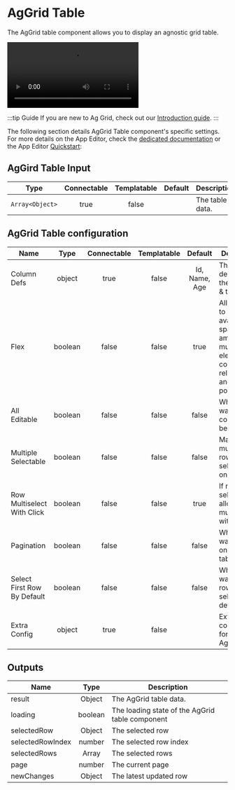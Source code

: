 
# AgGrid Table

The AgGrid table component allows you to display an agnostic grid table.

<video
	className="border-2 rounded-xl object-cover w-full h-full dark:border-gray-800"
	autoPlay
	controls
	src="/videos/aggrid_table.mp4"
	alt="aggrid table"
/>
<br />

:::tip Guide
If you are new to Ag Grid, check out our [Introduction guide](../../misc/9_guides/aggrid_table/index.md).
:::

The following section details AgGrid Table component's specific settings. For more details on the App Editor, check the [dedicated documentation](../0_app_editor/index.mdx) or the App Editor [Quickstart](../../getting_started/7_apps_quickstart/index.mdx):

<div className="grid grid-cols-2 gap-6 mb-4">
	<DocCard
		color="orange"
		title="App Editor Documentation"
		description="The app editor is a low-code builder to create custom User Interfaces with a mix of drag-and-drop and code."
		href="/docs/apps/app_editor"
	/>
	<DocCard
		color="orange"
		title="Apps Quickstart"
		description="Learn how to build your first app in a matter of minutes."
		href="/docs/getting_started/apps_quickstart"
	/>
</div>

## AgGird Table Input

|      Type       | Connectable | Templatable | Default | Description     |
| :-------------: | :---------: | :---------: | :-----: | --------------- |
| `Array<Object>` |    true     |    false    |         | The table data. |

## AgGrid Table configuration

| Name                        |  Type   | Connectable | Templatable |    Default    | Description                                                                                                     |
| --------------------------- | :-----: | :---------: | :---------: | :-----------: | --------------------------------------------------------------------------------------------------------------- |
| Column Defs                 | object  |    true     |    false    | Id, Name, Age | The definition of the columns & their name.                                                                     |
| Flex                        | boolean |    false    |    false    |     true      | Allows you to distribute available space among multiple elements to control their relative sizes and positions. |
| All Editable                | boolean |    false    |    false    |     false     | Whether you want all columns to be editable.                                                                    |
| Multiple Selectable         | boolean |    false    |    false    |     false     | Make multiple rows selectable at once.                                                                          |
| Row Multiselect With Click  | boolean |    false    |    false    |     true      | If multiple selectable, allow multiselect with click.                                                           |
| Pagination                  | boolean |    false    |    false    |     false     | Whether you want pages on your table.                                                                           |
| Select First Row By Default | boolean |    false    |    false    |     false     | Whether you want the first row to be selected by default.                                                       |
| Extra Config                | object  |    true     |    false    |               | Extra configuration for the AgGrid table.                                                                       |

## Outputs

| Name             |  Type   | Description                                     |
| ---------------- | :-----: | ----------------------------------------------- |
| result           | Object  | The AgGrid table data.                          |
| loading          | boolean | The loading state of the AgGrid table component |
| selectedRow      | Object  | The selected row                                |
| selectedRowIndex | number  | The selected row index                          |
| selectedRows     |  Array  | The selected rows                               |
| page             | number  | The current page                                |
| newChanges       | Object  | The latest updated row                          |
